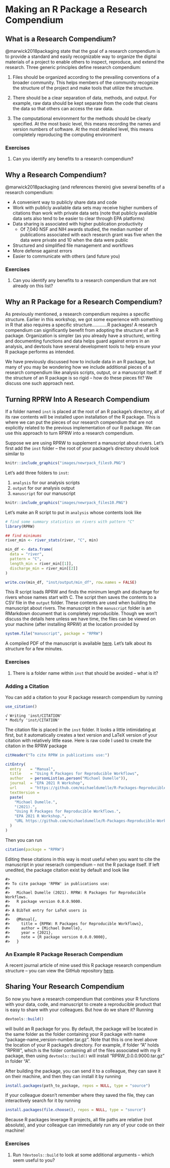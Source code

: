 # Making an R Package a Research Compendium {#r-package-research-compendium}

## What is a Research Compendium?

@marwick2018packaging state that the goal of a research compendium is to provide a standard and easily recognizable way to organize the digital materials of a project to enable others to inspect, reproduce, and extend the research. Three generic principles define research compendium:

1. Files should be organized according to the prevailing conventions of a broader community. This helps members of the community recognize the structure of the project and make tools that utilize the structure.

2. There should be a clear separation of data, methods, and output. For example, raw data should be kept separate from the code that cleans the data so that others can access the raw data.

3. The computational environment for the methods should be clearly specified. At the most basic level, this means recording the names and version numbers of software. At the most detailed level, this means completely reproducing the computing environment

### Exercises

1. Can you identify any benefits to a research compendium?

## Why a Research Compendium?

@marwick2018packaging (and references therein) give several benefits of a research compendium:

* A convenient way to publicly share data and code
* Work with publicly available data sets may receive higher numbers of citations than work with private data sets (note that publicly available data sets also tend to be easier to clear through EPA platforms)
* Data sharing is associated with higher publication productivity
    * Of 7,040 NSF and NIH awards studied, the median number of publications associated with each research grant was five when the data were private and 10 when the data were public
* Structured and simplified file management and workflows
* More defense against errors
* Easier to communicate with others (and future you)

### Exercises

1. Can you identify any benefits to a research compendium that are not already on this list?

## Why an R Package for a Research Compendium?

As previously mentioned, a research compendium requires a specific structure. Earlier in this workshop, we got some experience with something in R that also requires a specific structure............R packages! A research compendium can significantly benefit from adopting the structure of an R package. Organization is simpler (as you already have a structure), writing and documenting functions and data helps guard against errors in an analysis, and devtools have several development tools to help ensure your R package performs as intended. 

We have previously discussed how to include data in an R package, but many of you may be wondering how we include additional pieces of a research compendium like analysis scripts, output, or a manuscript itself. If the structure of an R package is so rigid -- how do these pieces fit? We discuss one such approach next.

## Turning RPRW Into A Research Compendium

If a folder named `inst` is placed at the root of an R package's directory, all of its raw contents will be installed upon installation of the R package. This is where we can put the pieces of our research compendium that are not explicitly related to the previous implementation of our R package. We can use this approach to turn RPRW into a research compendium.

Suppose we are using RPRW to supplement a manuscript about rivers. Let's first add the `inst` folder -- the root of your package's directory should look similar to 
```r
knitr::include_graphics("images/newrpack_files9.PNG")
```

Let's add three folders to `inst`:

1. `analysis` for our analysis scripts
2. `output` for our analysis output
3. `manuscript` for our manuscript
```r
knitr::include_graphics("images/newrpack_files10.PNG")
```

Let's make an R script to put in `analysis` whose contents look like
```r
# find some summary statistics on rivers with pattern "C"
library(RPRW)

## find minimums
river_min <- river_stats(river, "C", min)

min_df <- data.frame(
  data = "river",
  pattern = "C",
  length_min = river_min[[1]],
  discharge_min = river_min[[2]]
)

write.csv(min_df, "inst/output/min_df", row.names = FALSE)
```

This R script loads RPRW and finds the minimum length and discharge for rivers whose names start with C. The script then saves the contents to a CSV file in the `output` folder. These contents are used when building the manuscript about rivers. The manuscript in the `manuscript` folder is an RMarkdown document that is completely reproducible. Though we won't discuss the details here unless we have time, the files can be viewed on your machine (after installing RPRW) at the location provided by
```r
system.file("manuscript", package = "RPRW")
```

A compiled PDF of the manuscript is available [here](https://github.com/michaeldumelle/RPRW/blob/main/inst/manuscript/manuscript.pdf). Let's talk about its structure for a few minutes.

### Exercises

1. There is a folder name within `inst` that should be avoided -- what is it?

### Adding a Citation

You can add a citation to your R package research compendium by running
```r
use_citation()
```

```{}
√ Writing 'inst/CITATION'
* Modify 'inst/CITATION'
```

The citation file is placed in the `inst` folder. It looks a little intimidating at first, but it automatically creates a text version and LaTeX version of your citation with relatively little ease. Here is raw code I used to create the citation in the RPRW package
```r
citHeader("To cite RPRW in publications use:")

citEntry(
  entry    = "Manual",
  title    = "Using R Packages for Reproducible Workflows",
  author   = personList(as.person("Michael Dumelle")),
  journal  = "EPA 2021 R Workshop",
  url      = "https://github.com/michaeldumelle/R-Packages-Reproducible-Workflows-Book",
  textVersion =
  paste(
    "Michael Dumelle.",
    "(2021).",
    "Using R Packages for Reproducible Workflows.",
    "EPA 2021 R Workshop.",
    "URL https://github.com/michaeldumelle/R-Packages-Reproducible-Workflows-Book."
  )
)
```

Then you can run
```r
citation(package = "RPRW")
```

Editing these citations in this way is most useful when you want to cite the manuscript in your reserach compendium -- not the R package itself. If left unedited, the package citation exist by default and look like
```{}
#> 
#> To cite package 'RPRW' in publications use:
#> 
#>   Michael Dumelle (2021). RPRW: R Packages for Reproducible Workflows.
#>   R package version 0.0.0.9000.
#> 
#> A BibTeX entry for LaTeX users is
#> 
#>   @Manual{,
#>     title = {RPRW: R Packages for Reproducible Workflows},
#>     author = {Michael Dumelle},
#>     year = {2021},
#>     note = {R package version 0.0.0.9000},
#>   }
```


### An Example R Package Reserach Compendium

A recent journal article of mine used this R package research compendium structure -- you can view the GitHub repository [here](https://github.com/michaeldumelle/DumelleEtAl2021STLMM).

## Sharing Your Research Compendium

So now you have a research compendium that combines your R functions with your data, code, and manuscript to create a reproducible product that is easy to share with your colleagues. But how do we share it? Running
```r
devtools::build()
```

will build an R package for you. By default, the package will be located in the same folder as the folder containing your R package with name "package-name_version-number.tar.gz". Note that this is one level above the location of your R package's directory. For example, if folder "A" holds "RPRW", which is the folder containing all of the files associated with my R package, then using `devtools::build()` will install "RPRW_0.0.0.9000.tar.gz" in folder "A". 

After building the package, you can send it to a colleague, they can save it on their machine, and then they can install it by running
```r
install.packages(path_to_package, repos = NULL, type = "source")
```

If your colleague doesn't remember where they saved the file, they can interactively search for it by running
```r
install.packages(file.choose(), repos = NULL, type = "source")
```

Because R packages leverage R projects, all file paths are relative (not absolute), and your colleague can immediately run any of your code on their machine!

### Exercises

1. Run `?devtools::build` to look at some additional arguments -- which seem useful to you?
